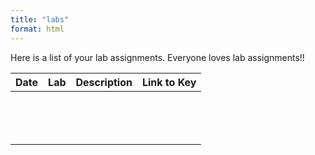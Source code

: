 ```yaml
---
title: "labs"
format: html
---
```


Here is a list of your lab assignments. Everyone loves lab assignments!!

| Date | Lab | Description | Link to Key |
|------|-----|-------------|-------------|
|      |     |             |             |
|      |     |             |             |
|      |     |             |             |
|      |     |             |             |
|      |     |             |             |
|      |     |             |             |
|      |     |             |             |
|      |     |             |             |
|      |     |             |             |
|      |     |             |             |
|      |     |             |             |
|      |     |             |             |
|      |     |             |             |
|      |     |             |             |
